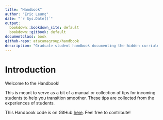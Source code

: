 ```yaml
---
title: "Handbook"
author: "Eric Leung"
date: "`r Sys.Date()`"
output:
  bookdown::bookdown_site: default
  bookdown::gitbook: default
documentclass: book
github-repo: atacamagroup/handbook
description: "Graduate student handbook documenting the hidden curriulum"
---
```


# Introduction

Welcome to the Handbook!

This is meant to serve as a bit of a manual or collection of tips for incoming
students to help you transition smoother. These tips are collected from the
experiences of students.

This Handbook code is on GitHub [here][ghcode]. Feel free to contribute!

[ghcode]: https://github.com/atacamagroup/handbook)
